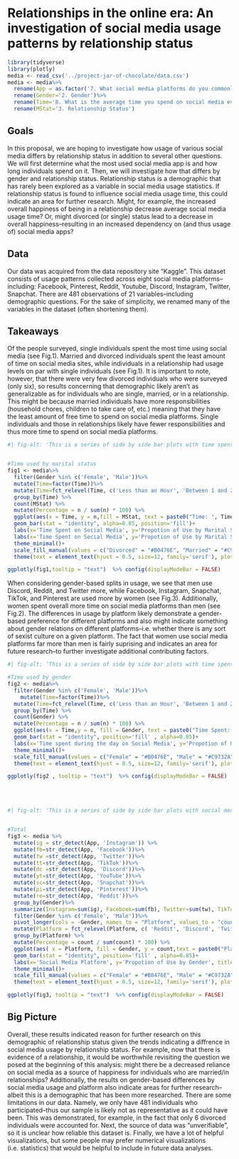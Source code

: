 # Relationships in the online era: An investigation of social media usage patterns by relationship status {.unnumbered}

```r
library(tidyverse)
library(plotly)
media <- read_csv('../project-jar-of-chocolate/data.csv')
media <- media%>%
  rename(App = as.factor('7. What social media platforms do you commonly use?'))%>%
  rename(Gender='2. Gender')%>%
  rename(Time='8. What is the average time you spend on social media every day?')%>%
  rename(MStat='3. Relationship Status')
```

## Goals
  In this proposal, we are hoping to investigate how usage of various social media differs by relationship status in addition to  several other questions. We will first determine what the most used social media app is and how long individuals spend on it. Then, we will investigate how that differs by gender and relationship status. Relationship status is a demographic that has rarely been explored as a variable in social media usage statistics. If relationship status is found to influence social media usage time, this could indicate an area for further research. Might, for example, the increased overall happiness of being in a relationship decrease average social media usage time?  Or, might divorced (or single) status lead to a decrease in overall happiness--resulting in an increased dependency on (and thus usage of) social media apps?  

## Data

Our data was acquired from the data repository site "Kaggle".  This dataset consists of usage patterns collected across eight social media platforms--including: Facebook, Pinterest, Reddit, Youtube, Discord, Instagram, Twitter, Snapchat.  There are 481 observations of 21 variables--including demographic questions. For the sake of simplicity, we renamed many of the variables in the dataset (often shortening them).


## Takeaways

Of the people surveyed, single individuals spent the most time using social media (see Fig.1). Married and divorced individuals spent the least amount of time on social media sites, while individuals in a relationship had usage levels on par with single individuals (see Fig.1). It is important to note, however, that there were very few divorced individuals who were surveyed (only six), so results concerning that demographic likely aren't as generalizable as for individuals who are single, married, or in a relationship.  This might be because married individuals have more responsibilities (household chores, children to take care of, etc.) meaning that they have the least amount of free time to spend on social media platforms.  Single individuals and those in relationships likely have fewer responsibilities and thus more time to spend on social media platforms.  


```r

#| fig-alt: 'This is a series of side by side bar plots with time spent on social media during the day on the X-axis and proportion of use by marital status on the Y-axis. The time ranges between zero and five plus hours on social media. The marriage status categories are single, married, divorced, or in a relationship. Overall, it appears that those who identify as single have the greatest time spent on social media, with divorced people having the least hours spent, and those in a relationship not far behind, according to this vizualization. It is also important to note that there is only 6 divorced people in this dataset so their social media usage is probably not representative.'


#Time used by marital status 
fig1 <- media%>%
  filter(Gender %in% c('Female', 'Male'))%>%
  mutate(Time=factor(Time))%>%
  mutate(Time=fct_relevel(Time, c('Less than an Hour', 'Between 1 and 2 hours', 'Between 2 and 3 hours', 'Between 3 and 4 hours', 'Between 4 and 5 hours', 'More than 5 hours')))%>%
  group_by(Time) %>%
  count(MStat) %>%
  mutate(Percentage = n / sum(n) * 100) %>%
  ggplot(aes(x = Time, y = n,fill = MStat, text = paste0("Time: ", Time, "<br>Marital Status: ", MStat, "<br>Percentage: ", round(Percentage, 1), "%"))) +
  geom_bar(stat = "identity", alpha=0.85, position='fill')+
  labs(x='Time Spent on Social Media', y='Propotion of Use by Marital Status', title='Fig. 1: Time on Social Media by Marital Status', fill = 'Marital Status', caption = 'Plot created by Tanisha Dodla')+
  labs(x='Time Spent on Social Media', y='Propotion of Use by Marital Status', MStat = 'Marital Status', title='Fig 1: Time on Social Media by Marital Status')+
  theme_minimal()+
  scale_fill_manual(values = c("Divorced" = "#B0476E", "Married" = "#C9732A", 'Single' = '#3C7D3F', 'In a relationship' = '#4679B3')) +
  theme(text = element_text(hjust = 0.5, size=12, family='serif'), plot.title=element_text(hjust = 0.5), axis.text.x = element_text(angle = 30, hjust = 0.5, vjust = 0.5), panel.grid.major = element_blank())

ggplotly(fig1,tooltip = "text")  %>% config(displayModeBar = FALSE)
```


When considering gender-based splits in usage, we see that men use Discord, Reddit, and Twitter more, while Facebook, Instagram, Snapchat, TikTok, and Pinterest are used more by women (see Fig.3).  Additionally, women spent overall more time on social media platforms than men (see Fig.2).  The differences in usage by platform likely demonstrate a gender-based preference for different platforms and also might indicate something about gender relations on different platforms--i.e. whether there is any sort of sexist culture on a given platform.  The fact that women use social media platforms far more than men is fairly suprising and indicates an area for future research--to further investigate additional contributing factors. 

```r

#| fig-alt: 'This is a series of side by side bar plots with time spent on social media during the day on the X-axis and proportion of use by gender on the Y-axis. The time ranges between zero and five plus hours on social media. It appears that overall there is a slightly higher proportion of females on social media with 5 + hours being roughly 65% female usage, and less than an hour being 80% male usage.'

#Time used by gender 
fig2 <- media%>%
  filter(Gender %in% c('Female', 'Male'))%>%
    mutate(Time=factor(Time))%>%
  mutate(Time=fct_relevel(Time, c('Less than an Hour', 'Between 1 and 2 hours', 'Between 2 and 3 hours', 'Between 3 and 4 hours', 'Between 4 and 5 hours', 'More than 5 hours')))%>%
  group_by(Time) %>%
  count(Gender) %>%
  mutate(Percentage = n / sum(n) * 100) %>%
  ggplot(aes(x = Time,y = n, fill = Gender, text = paste0("Time Spent: ", Time,"<br>Gender: ", Gender,"<br>Percentage: ", round(Percentage, 1), "%"))) +
  geom_bar(stat = "identity", position='fill' , alpha=0.85)+
  labs(x='Time spent during the day on Social Media', y='Propotion of Use by Gender', title='Fig. 2: Time on Social Media by Gender')+
  theme_minimal()+
  scale_fill_manual(values = c("Female" = "#B0476E", "Male" = "#C9732A")) +
  theme(text = element_text(hjust = 0.5, size=12, family='serif'), plot.title=element_text(hjust = 0.5), axis.text.x = element_text(angle = 30, hjust = 0.5, vjust = 0.5), panel.grid.major = element_blank())

ggplotly(fig2 , tooltip = "text")  %>% config(displayModeBar = FALSE)
```
\
\
```r

#| fig-alt: 'This is a series of side by side bar plots with social media platforms on the X-axis and proportion of use by gender on the Y-axis. This vizualization was created by using data from people who recorded multiple app usage, instead of just one platform. It appears that overall there is a slightly higher proportion of females that use social media than males across all platforms. The most popular platform used by females is Pinterest, and the most popular platform by men is Discord, according to this vizualization.' 


#Total 
fig3 <- media %>% 
  mutate(ig = str_detect(App, 'Instagram')) %>% 
  mutate(fb=str_detect(App, 'Facebook'))%>%
  mutate(tw =str_detect(App, 'Twitter'))%>%
  mutate(tt=str_detect(App, 'TikTok'))%>%
  mutate(dc =str_detect(App, 'Discord'))%>%
  mutate(yt=str_detect(App, 'YouTube'))%>%
  mutate(sc=str_detect(App, 'Snapchat'))%>%
  mutate(pi=str_detect(App, 'Pinterest'))%>%
  mutate(re=str_detect(App, 'Reddit'))%>%
  group_by(Gender)%>%
  summarize(Instagram=sum(ig), Facebook=sum(fb), Twitter=sum(tw), TikTok=sum(tt), Discord=sum(dc), Snapchat=sum(sc), Pinterest=sum(pi), Reddit=sum(re))%>%
  filter(Gender %in% c('Female', 'Male'))%>%
  pivot_longer(cols = -Gender, names_to = "Platform", values_to = "count")%>%
  mutate(Platform = fct_relevel(Platform, c( 'Reddit', 'Discord', 'Twitter',  'Facebook', 'Instagram', 'Snapchat', 'TikTok','Pinterest')))%>%
  group_by(Platform) %>%
  mutate(Percentage = count / sum(count) * 100) %>%
  ggplot(aes( x = Platform, fill = Gender, y = count,text = paste0("Platform: ", Platform,"<br>Gender: ", Gender,"<br>Percentage: ", round(Percentage, 1), "%") )) +
  geom_bar(stat = "identity", position='fill' , alpha=0.85)+
  labs(x='Social Media Platform', y='Propotion of Use by Gender', title='Fig. 3: Use of Social Media Platform by Gender')+
  theme_minimal()+
  scale_fill_manual(values = c("Female" = "#B0476E", "Male" = "#C9732A")) +
  theme(text = element_text(hjust = 0.5, size=12, family='serif'), plot.title=element_text(hjust = 0.5), axis.text.x = element_text(angle = 30, hjust = 0.5, vjust = 0.5), panel.grid.major = element_blank())

ggplotly(fig3, tooltip = "text")  %>% config(displayModeBar = FALSE)
```


## Big Picture
Overall, these results indicated reason for further research on this demographic of relationship status given the trends indicating a diffrence in social media usage by relationship status.  For example, now that there is evidence of a relationship, it would be worthwhile revisiting the question we posed at the beginning of this analysis: might there be a decreased reliance on social media as a source of happiness for individuals who are married/in relationships?    Additionally, the results on gender-based differences by social media usage and platform also indicate areas for further research--albeit this is a demographic that has been more researched. There are some limitations in our data.  Namely, we only have 481 individuals who participated--thus our sample is likely not as representative as it could have been.  This was demonstrated, for example, in the fact that only 6 divorced individuals were accounted for.  Next, the source of data was "unverifiable", so it is unclear how reliable this dataset is.  Finally, we have a lot of helpful visualizations, but some people may prefer numerical visualizations (i.e. statistics) that would be helpful to include in future data analyses. 
